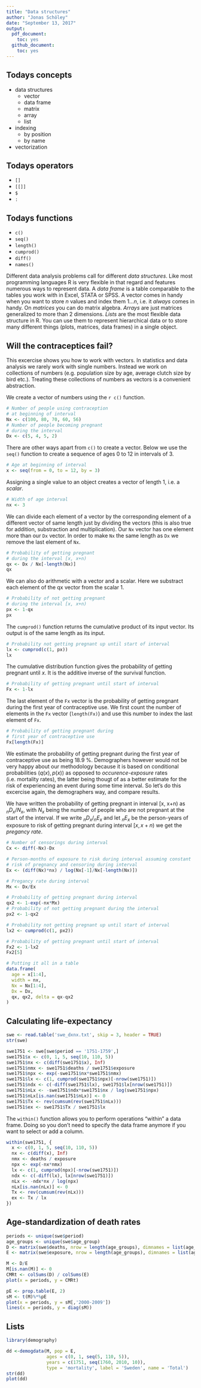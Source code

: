 ```yaml
---
title: "Data structures"
author: "Jonas Schöley"
date: "September 13, 2017"
output:
  pdf_document:
    toc: yes
  github_document:
    toc: yes
---
```


Todays concepts
---------------

- data structures
  - vector
  - data frame
  - matrix
  - array
  - list
- indexing
  - by position
  - by name
- vectorization

Todays operators
----------------

- `[]`
- `[[]]`
- `$`
- `:`

Todays functions
----------------

- `c()`
- `seq()`
- `length()`
- `cumprod()`
- `diff()`
- `names()`

Different data analysis problems call for different *data structures*. Like most programming languages R is very flexible in that regard and features numerous ways to represent data. A *data frame* is a table comparable to the tables you work with in Excel, STATA or SPSS. A vector comes in handy when you want to store $n$ values and index them $1 \ldots n$, i.e. it *always* comes in handy. On *matrices* you can do matrix algebra. *Arrays* are just matrices generalized to more than 2 dimensions. *Lists* are the most flexible data structure in R. You can use them to represent hierarchical data or to store many different things (plots, matrices, data frames) in a single object.

Will the contraceptices fail?
-----------------------------

This excercise shows you how to work with vectors. In statistics and data analysis we rarely work with single numbers. Instead we work on collections of numbers (e.g. population size by age, average clutch size by bird etc.). Treating these collections of numbers as vectors is a convenient abstraction.

We create a vector of numbers using the `r c()` function.

```r
# Number of people using contraception
# at beginning of interval
Nx <- c(100, 80, 70, 60, 56)
# Number of people becoming pregnant
# during the interval
Dx <- c(5, 4, 5, 2)
```

There are other ways apart from `c()` to create a vector. Below we use the `seq()` function to create a sequence of ages 0 to 12 in intervals of 3.

```r
# Age at beginning of interval
x <- seq(from = 0, to = 12, by = 3)
```

Assigning a single value to an object creates a vector of length 1, i.e. a *scalar*.

```r
# Width of age interval
nx <- 3
```

We can divide each element of a vector by the corresponding element of a different vector of same length just by dividing the vectors (this is also true for addition, substraction and multiplication). Our `Nx` vector has one element more than our `Dx` vector. In order to make `Nx` the same length as `Dx` we remove the last element of `Nx`.

```r
# Probability of getting pregnant
# during the interval [x, x+n)
qx <- Dx / Nx[-length(Nx)]
qx
```

We can also do arithmetic with a vector and a scalar. Here we substract each element of the qx vector from the scalar 1.

```r
# Probability of not getting pregnant
# during the interval [x, x+n)
px <- 1-qx
px
```

The `cumprod()` function returns the cumulative product of its input vector. Its output is of the same length as its input.

```r
# Probability not getting pregnant up until start of interval
lx <- cumprod(c(1, px))
lx
```

The cumulative distribution function gives the probability of getting pregnant until $x$. It is the additive inverse of the survival function.

```r
# Probability of getting pregnant until start of interval
Fx <- 1-lx
```

The last element of the `Fx` vector is the probability of getting pregnant during the first year of contraceptive use. We first count the number of elements in the `Fx` vector (`length(Fx)`) and use this number to index the last element of `Fx`.

```r
# Probability of getting pregnant during
# first year of contraceptive use
Fx[length(Fx)]
```

We estimate the probability of getting pregnant during the first year of contraceptive use as being 18.9 %. Demographers however would not be very happy about our methodology because it is based on conditional probabilities ($q(x), p(x)$) as opposed to *occurence-exposure* rates (i.e. mortality rates), the latter being thougt of as a better estimate for the risk of experiencing an event during some time interval. So let's do this excercise again, the demographers way, and compare results.

We have written the probability of getting pregnant in interval [x, x+n) as ${}_nD_x/N_x$, with $N_x$ being the number of people who are not pregnant at the start of the interval. If we write ${}_nD_x/{}_nE_x$ and let ${}_nE_x$ be the person-years of exposure to risk of getting pregnant during interval $[x, x+n)$ we get the *pregancy rate*.

```r
# Number of censorings during interval
Cx <- diff(-Nx)-Dx

# Person-months of exposure to risk during interval assuming constant
# risk of pregnancy and censoring during interval
Ex <- (diff(Nx)*nx) / log(Nx[-1]/Nx[-length(Nx)])

# Pregancy rate during interval
Mx <- Dx/Ex

# Probability of getting pregnant during interval
qx2 <- 1-exp(-nx*Mx)
# Probability of not getting pregnant during the interval
px2 <- 1-qx2

# Probability not getting pregnant up until start of interval
lx2 <- cumprod(c(1, px2))

# Probability of getting pregnant until start of interval
Fx2 <- 1-lx2
Fx2[5]

# Putting it all in a table
data.frame(
  age = x[1:4],
  width = nx,
  Nx = Nx[1:4],
  Dx = Dx,
  qx, qx2, delta = qx-qx2
)
```

Calculating life-expectancy
---------------------------

```r
swe <- read.table('swe_dxnx.txt', skip = 3, header = TRUE)
str(swe)

swe1751 <- swe[swe$period == '1751-1759',]
swe1751$x <- c(0, 1, 5, seq(10, 110, 5))
swe1751$nx <- c(diff(swe1751$x), Inf)
swe1751$nmx <- swe1751$deaths / swe1751$exposure
swe1751$npx <- exp(-swe1751$nx*swe1751$nmx)
swe1751$lx <- c(1, cumprod(swe1751$npx)[-nrow(swe1751)])
swe1751$ndx <- c(-diff(swe1751$lx), swe1751$lx[nrow(swe1751)])
swe1751$nLx <- -swe1751$ndx*swe1751$nx / log(swe1751$npx)
swe1751$nLx[is.nan(swe1751$nLx)] <- 0
swe1751$Tx <- rev(cumsum(rev(swe1751$nLx)))
swe1751$ex <- swe1751$Tx / swe1751$lx
```

The `within()` function allows you to perform operations "within" a data frame. Doing so you don't need to specify the data frame anymore if you want to select or add a column.

```r
within(swe1751, {
  x <- c(0, 1, 5, seq(10, 110, 5))
  nx <- c(diff(x), Inf)
  nmx <- deaths / exposure
  npx <- exp(-nx*nmx)
  lx <- c(1, cumprod(npx)[-nrow(swe1751)])
  ndx <- c(-diff(lx), lx[nrow(swe1751)])
  nLx <- -ndx*nx / log(npx)
  nLx[is.nan(nLx)] <- 0
  Tx <- rev(cumsum(rev(nLx)))
  ex <- Tx / lx
})
```

Age-standardization of death rates
----------------------------------

```r
periods <- unique(swe$period)
age_groups <- unique(swe$age_group)
D <- matrix(swe$deaths, nrow = length(age_groups), dimnames = list(age_groups, periods))
E <- matrix(swe$exposure, nrow = length(age_groups), dimnames = list(age_groups, periods))

M <- D/E
M[is.nan(M)] <- 0
CMRt <- colSums(D) / colSums(E)
plot(x = periods, y = CMRt)

pE <- prop.table(E, 2)
sM <- t(M)%*%pE
plot(x = periods, y = sM[,'2000-2009'])
lines(x = periods, y = diag(sM))
```

Lists
-----

```r
library(demography)

dd <-demogdata(M, pop = E,
               ages = c(0, 1, seq(5, 110, 5)),
               years = c(1751, seq(1760, 2010, 10)),
               type = 'mortality', label = 'Sweden', name = 'Total')
str(dd)
plot(dd)
```